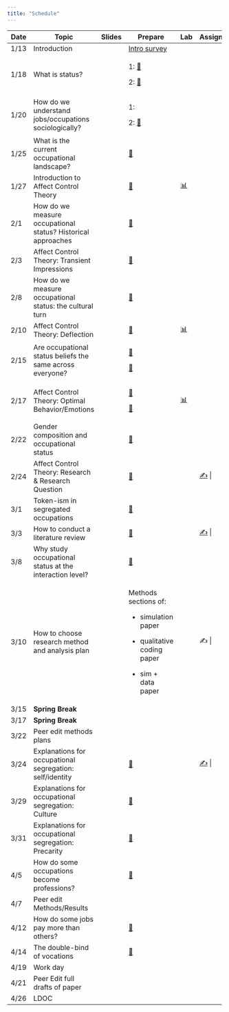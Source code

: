 ```yaml
---
title: "Schedule"
---
```


+------+--------------------------------------------------------------+--------+-------------------------------------------------------------------------------------------------------------------------------------------------+-------------------------------+-----------------------------------------------------------------------------------+
| Date | Topic                                                        | Slides | Prepare                                                                                                                                         | Lab                           | Assignment                                                                        |
+======+==============================================================+========+=================================================================================================================================================+===============================+===================================================================================+
| 1/13 | Introduction                                                 |        | [Intro survey](https://duke.qualtrics.com/jfe/form/SV_bvyjiD0c1etSqxM)                                                                          |                               |                                                                                   |
+------+--------------------------------------------------------------+--------+-------------------------------------------------------------------------------------------------------------------------------------------------+-------------------------------+-----------------------------------------------------------------------------------+
| 1/18 | What is status?                                              |        | 1: [📖](readings/marx_wage_labor_capital.pdf)                                                                                                   |                               |                                                                                   |
|      |                                                              |        |                                                                                                                                                 |                               |                                                                                   |
|      |                                                              |        | 2: [📖](readings/weber_class_status_party.pdf "Weber")                                                                                          |                               |                                                                                   |
+------+--------------------------------------------------------------+--------+-------------------------------------------------------------------------------------------------------------------------------------------------+-------------------------------+-----------------------------------------------------------------------------------+
| 1/20 | How do we understand jobs/occupations sociologically?        |        | 1:                                                                                                                                              |                               |                                                                                   |
|      |                                                              |        |                                                                                                                                                 |                               |                                                                                   |
|      |                                                              |        | 2: [📖](readings/hughes_Social_Role_and_the_Division_of_Labor.pdf "Hughes")                                                                     |                               |                                                                                   |
+------+--------------------------------------------------------------+--------+-------------------------------------------------------------------------------------------------------------------------------------------------+-------------------------------+-----------------------------------------------------------------------------------+
| 1/25 | What is the current occupational landscape?                  |        | [📖](readings/Alonso-Villar et al2012The Extent of Occupational Segregation in the United States.pdf)                                           |                               |                                                                                   |
+------+--------------------------------------------------------------+--------+-------------------------------------------------------------------------------------------------------------------------------------------------+-------------------------------+-----------------------------------------------------------------------------------+
| 1/27 | Introduction to Affect Control Theory                        |        | [📖](readings/Heise-Expressive_order_1_5.pdf "Heise")                                                                                           | [📊](labs/Lab 1.docx "Lab 1") |                                                                                   |
+------+--------------------------------------------------------------+--------+-------------------------------------------------------------------------------------------------------------------------------------------------+-------------------------------+-----------------------------------------------------------------------------------+
| 2/1  | How do we measure occupational status? Historical approaches |        | [📖](readings/Connelly et al2016A Review of occupation-based social classifications for social survey research.pdf "Review of occ-based class") |                               |                                                                                   |
+------+--------------------------------------------------------------+--------+-------------------------------------------------------------------------------------------------------------------------------------------------+-------------------------------+-----------------------------------------------------------------------------------+
| 2/3  | Affect Control Theory: Transient Impressions                 |        | [📖](readings/Heise-Expressive_Order_6_7.pdf "Heise 6-7")                                                                                       |                               |                                                                                   |
+------+--------------------------------------------------------------+--------+-------------------------------------------------------------------------------------------------------------------------------------------------+-------------------------------+-----------------------------------------------------------------------------------+
| 2/8  | How do we measure occupational status: the cultural turn     |        | [📖](readings/Freeland_Hoey2018The Structure of Deference.pdf "Freeland Hoey")                                                                  |                               |                                                                                   |
+------+--------------------------------------------------------------+--------+-------------------------------------------------------------------------------------------------------------------------------------------------+-------------------------------+-----------------------------------------------------------------------------------+
| 2/10 | Affect Control Theory: Deflection                            |        | [📖](readings/Boyle_McKinzie2015Resolving Negative Affect and Restoring Meaning.pdf "Boyle McKinzie")                                           | [📊](labs/Lab 2.docx "Lab 2") |                                                                                   |
+------+--------------------------------------------------------------+--------+-------------------------------------------------------------------------------------------------------------------------------------------------+-------------------------------+-----------------------------------------------------------------------------------+
| 2/15 | Are occupational status beliefs the same across everyone?    |        | [📖](readings/Lynn_Ellerbach2017A Position with a View.pdf "Lynn Ellerbach")                                                                    |                               |                                                                                   |
|      |                                                              |        |                                                                                                                                                 |                               |                                                                                   |
|      |                                                              |        | [📖](readings/Valentino2021The Heterarchy of Occupational Status.pdf "Valentino")                                                               |                               |                                                                                   |
+------+--------------------------------------------------------------+--------+-------------------------------------------------------------------------------------------------------------------------------------------------+-------------------------------+-----------------------------------------------------------------------------------+
| 2/17 | Affect Control Theory: Optimal Behavior/Emotions             |        | [📖](readings/Maloney - 2023 - The Influence of Occupational Identity on Emotiona.pdf "Maloney")                                                | [📊](labs/Lab 3.docx "Lab 3") |                                                                                   |
|      |                                                              |        |                                                                                                                                                 |                               |                                                                                   |
|      |                                                              |        | [📖](readings/Heise-Expressive_Order_8_9.pdf "Heise 8-9")                                                                                       |                               |                                                                                   |
+------+--------------------------------------------------------------+--------+-------------------------------------------------------------------------------------------------------------------------------------------------+-------------------------------+-----------------------------------------------------------------------------------+
| 2/22 | Gender composition and occupational status                   |        | [📖](readings/Valentino2020The Segregation Premium.pdf "Valentino")                                                                             |                               |                                                                                   |
+------+--------------------------------------------------------------+--------+-------------------------------------------------------------------------------------------------------------------------------------------------+-------------------------------+-----------------------------------------------------------------------------------+
| 2/24 | Affect Control Theory: Research & Research Question          |        | [📖](readings/hughes_Social_Role_and_the_Division_of_Labor.pdf "Hughes")                                                                        |                               | [✍️](assignments/Research Question Assignment.docx "RQ")                          |
+------+--------------------------------------------------------------+--------+-------------------------------------------------------------------------------------------------------------------------------------------------+-------------------------------+-----------------------------------------------------------------------------------+
| 3/1  | Token-ism in segregated occupations                          |        | [📖](readings/Wingfield2009Racializing the Glass Escalator.pdf "Wingfield")                                                                     |                               |                                                                                   |
+------+--------------------------------------------------------------+--------+-------------------------------------------------------------------------------------------------------------------------------------------------+-------------------------------+-----------------------------------------------------------------------------------+
| 3/3  | How to conduct a literature review                           |        | [📖](readings/hughes_Social_Role_and_the_Division_of_Labor.pdf "Hughes")                                                                        |                               | [✍️](assignments/Annotated Bibliography Assignment.docx "Annotated Bibliography") |
+------+--------------------------------------------------------------+--------+-------------------------------------------------------------------------------------------------------------------------------------------------+-------------------------------+-----------------------------------------------------------------------------------+
| 3/8  | Why study occupational status at the interaction level?      |        | [📖](readings/Storer2022Serving Like an Organization.pdf "Storer")                                                                              |                               |                                                                                   |
+------+--------------------------------------------------------------+--------+-------------------------------------------------------------------------------------------------------------------------------------------------+-------------------------------+-----------------------------------------------------------------------------------+
| 3/10 | How to choose research method and analysis plan              |        | Methods sections of:                                                                                                                            |                               | ✍️                                                                                |
|      |                                                              |        |                                                                                                                                                 |                               |                                                                                   |
|      |                                                              |        | -   simulation paper                                                                                                                            |                               |                                                                                   |
|      |                                                              |        |                                                                                                                                                 |                               |                                                                                   |
|      |                                                              |        | -   qualitative coding paper                                                                                                                    |                               |                                                                                   |
|      |                                                              |        |                                                                                                                                                 |                               |                                                                                   |
|      |                                                              |        | -   sim + data paper                                                                                                                            |                               |                                                                                   |
+------+--------------------------------------------------------------+--------+-------------------------------------------------------------------------------------------------------------------------------------------------+-------------------------------+-----------------------------------------------------------------------------------+
| 3/15 | **Spring Break**                                             |        |                                                                                                                                                 |                               |                                                                                   |
+------+--------------------------------------------------------------+--------+-------------------------------------------------------------------------------------------------------------------------------------------------+-------------------------------+-----------------------------------------------------------------------------------+
| 3/17 | **Spring Break**                                             |        |                                                                                                                                                 |                               |                                                                                   |
+------+--------------------------------------------------------------+--------+-------------------------------------------------------------------------------------------------------------------------------------------------+-------------------------------+-----------------------------------------------------------------------------------+
| 3/22 | Peer edit methods plans                                      |        |                                                                                                                                                 |                               |                                                                                   |
+------+--------------------------------------------------------------+--------+-------------------------------------------------------------------------------------------------------------------------------------------------+-------------------------------+-----------------------------------------------------------------------------------+
| 3/24 | Explanations for occupational segregation: self/identity     |        | [📖](readings/Cech2013The Self-Expressive Edge of Occupational Sex Segregation.pdf "Cech")                                                      |                               | [✍️](assignments/Literature Review Assignment.docx "Lit Review")                  |
+------+--------------------------------------------------------------+--------+-------------------------------------------------------------------------------------------------------------------------------------------------+-------------------------------+-----------------------------------------------------------------------------------+
| 3/29 | Explanations for occupational segregation: Culture           |        | [📖](readings/Explanations for occupational segregation: "Rivera")                                                                              |                               |                                                                                   |
+------+--------------------------------------------------------------+--------+-------------------------------------------------------------------------------------------------------------------------------------------------+-------------------------------+-----------------------------------------------------------------------------------+
| 3/31 | Explanations for occupational segregation: Precarity         |        | [📖](readings/Umney_Kretsos2015“That’s the Experience”.pdf "Umney")                                                                             |                               |                                                                                   |
+------+--------------------------------------------------------------+--------+-------------------------------------------------------------------------------------------------------------------------------------------------+-------------------------------+-----------------------------------------------------------------------------------+
| 4/5  | How do some occupations become professions?                  |        | [📖](readings/hughes_Social_Role_and_the_Division_of_Labor.pdf "Hughes")                                                                        |                               |                                                                                   |
+------+--------------------------------------------------------------+--------+-------------------------------------------------------------------------------------------------------------------------------------------------+-------------------------------+-----------------------------------------------------------------------------------+
| 4/7  | Peer edit Methods/Results                                    |        |                                                                                                                                                 |                               |                                                                                   |
+------+--------------------------------------------------------------+--------+-------------------------------------------------------------------------------------------------------------------------------------------------+-------------------------------+-----------------------------------------------------------------------------------+
| 4/12 | How do some jobs pay more than others?                       |        | [📖](readings/Weeden2002Why Do Some Occupations Pay More than Others.pdf "Weeden")                                                              |                               |                                                                                   |
+------+--------------------------------------------------------------+--------+-------------------------------------------------------------------------------------------------------------------------------------------------+-------------------------------+-----------------------------------------------------------------------------------+
| 4/14 | The double-bind of vocations                                 |        | [📖](readings/Bunderson_Thompson2009The Call of the Wild.pdf "Bunderson")                                                                       |                               |                                                                                   |
+------+--------------------------------------------------------------+--------+-------------------------------------------------------------------------------------------------------------------------------------------------+-------------------------------+-----------------------------------------------------------------------------------+
| 4/19 | Work day                                                     |        |                                                                                                                                                 |                               |                                                                                   |
+------+--------------------------------------------------------------+--------+-------------------------------------------------------------------------------------------------------------------------------------------------+-------------------------------+-----------------------------------------------------------------------------------+
| 4/21 | Peer Edit full drafts of paper                               |        |                                                                                                                                                 |                               |                                                                                   |
+------+--------------------------------------------------------------+--------+-------------------------------------------------------------------------------------------------------------------------------------------------+-------------------------------+-----------------------------------------------------------------------------------+
| 4/26 | LDOC                                                         |        |                                                                                                                                                 |                               |                                                                                   |
+------+--------------------------------------------------------------+--------+-------------------------------------------------------------------------------------------------------------------------------------------------+-------------------------------+-----------------------------------------------------------------------------------+

